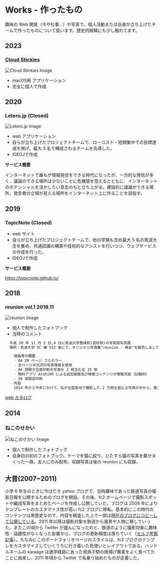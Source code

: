 # Works - 作ったもの

趣味の Web 開発（今や仕事...）や写真で、個人活動または自身が立ち上げたチームで作ったものについて扱います。歴史的経緯にも少し触れてます。

## 2023

### [Cloud Stickies](/works/cloudstickies)
![Cloud Stickies Image](/stickies-on-the-desktop.png)
- macOS用 アプリケーション
- 完全に個人で作成

## 2020

### Letero.jp (Closed)
 ![Letero.jp Image](/letero.png)

- web アプリケーション
- 自らが立ち上げたプロジェクトチームで、ローコスト・短期集中での目標達成を掲げ、最大 3 名で構成されるチームを先導した。
- IDEOJで作成

**サービス概要**

インターネットで誰もが情報発信をできる時代になったが、一方的な発信が多く、議論のできる場所は少ないことに危機感を覚えるとともに、インターネットのポテンシャルを活かしたい意志のもと立ち上がる。建設的に議論ができる場所、発言者の立場が見える場所をインターネット上に作ることを目指す。

## 2019

### TopicNote (Closed)

- web サイト
- 自らが立ち上げたプロジェクトチームで、他の学類も含め最大 5 名の筑波大生を集め、共通認識の構築や技術的なアシストを行いつつ、ウェブサービスの作成を行った。
- IDEOJで作成

**サービス概要**

https://topicnote.github.io/

## 2018

### reunion vol.1 2018.11
![reunion Image](/reunion_small.png)

- 個人で制作したフォトブック
- 当時のコメント
```markdown
  平成 30 年 11 月 3 日,4 日に筑波大学雙峰祭(芸術祭)の写真部写真展
  場所：筑波大学 5C 棟 513 室にて、オリジナル写真集"reunion - 再会"を販売しました。

  - 価格等の概要
    - A4 20 ページ フルカラー
    - 全ページ半光沢の写真用紙を使用
    - A4 見開き全面印刷の写真を 2 枚含む全 25 枚
    - 無料アプリ AsahiAR による追加画像及び映像コンテンツが閲覧可能（試験的）
    - 50 部限定印刷
  - 内容
    2014 年から今年にかけて、私が全国各地で撮影した 2 万枚を超える写真の中から、風景・星景・猫にジャンルを絞り、25 枚を厳選して掲載します。

  ```
  [web カタログ](https://krgpi.github.io/reunion/)

## 2014

### ねこのせかい
 ![ねこのせかい Image](/nekono_sekai.jpg)

- 個人で制作したフォトブック
- 自身初の初のフォトブック。テーマを猫に絞り、ひたすら猫の写真を載せまくった一冊。友人にのみ配布。収録写真は後の reunion にも収録。

## 大昔(2007~2011)

小学 6 年生のときに今は亡き yahoo ブログで、当時趣味であった鉄道写真の撮影日報を公開するためのブログを開設。その後、fc2 ホームページで撮影スポットや編成写真をまとめたページを作成し公開していた。ブログは 2008 年によりテンプレートのカスタマイズ性が高い fc2 ブログに移転。基本的にこの時代のコンテンツは黒歴史なので、内容を精査した上で一部は[現在のブログにコピーして公開している](https://agelog.hateblo.jp/archive/category/%E9%89%84%E9%81%93%E6%92%AE%E5%BD%B1%E8%A8%98%2808%27~11%27%29)。2011 年以降は撮影対象を鉄道から風景や人物に移していった。またこの頃から Twitter が盛んになったのと、鉄道のように撮影対象に趣味性・話題性がなくなった影響から、ブログの更新頻度は落ちていく（[セルフ考察記事](https://agelog.hateblo.jp/entry/2022/10/02/213600)）。ちなみにこのポートフォリオページのスタイルは、fc2 ブログのテンプレをカスタマイズしていくうちに行き着いた色使いとレイアウトである。ハンドルネームの karaage は通学経路にあった我孫子駅の唐揚げ蕎麦をよく食べてたことに由来し、2011 年頃から Twitter で名乗り始めたものが定着した。

